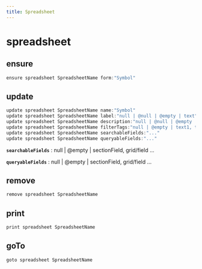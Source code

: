 ```yaml
---
title: Spreadsheet
---
```


# spreadsheet

## ensure

```js filename="Terminal" copy
ensure spreadsheet SpreadsheetName form:"Symbol"
```


## update

```js filename="Terminal" copy
update spreadsheet SpreadsheetName name:"Symbol"
update spreadsheet SpreadsheetName label:"null | @null | @empty | text"
update spreadsheet SpreadsheetName description:"null | @null | @empty | paragraph"
update spreadsheet SpreadsheetName filterTags:"null | @empty | text1, text2, ..."
update spreadsheet SpreadsheetName searchableFields:"..."
update spreadsheet SpreadsheetName queryableFields:"..."
```

**`searchableFields`**
 : null | @empty | sectionField, grid/field ...

**`queryableFields`**
 : null | @empty | sectionField, grid/field ...


## remove

```js filename="Terminal" copy
remove spreadsheet SpreadsheetName
```


## print

```js filename="Terminal" copy
print spreadsheet SpreadsheetName
```


## goTo


```js filename="Terminal" copy
goto spreadsheet SpreadsheetName
```

